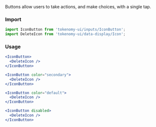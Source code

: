 
<Meta title="Components/Input/Button" />

<Title>Icon Button</Title>
<Subtitle>
  Buttons allow users to take actions, and make choices, with a single tap.
</Subtitle>

### Import

```jsx
import IconButton from 'tokenomy-ui/inputs/IconButton';
import DeleteIcon from 'tokenomy-ui/data-display/Icon';
```

### Usage

<TabsState initial="primary">
  <div id="primary" title="Primary"><div>
<IconButton style={{ marginTop: 20 }}>
  <DeleteIcon />
</IconButton>

```jsx
<IconButton>
  <DeleteIcon />
</IconButton>
```

  </div></div>
  <div id="secondary" title="Secondary"><div>
<IconButton color="secondary" style={{ marginTop: 20 }}>
  <DeleteIcon />
</IconButton>

```jsx
<IconButton color="secondary">
  <DeleteIcon />
</IconButton>
```

  </div></div>
  <div id="default" title="Default"><div>
<IconButton color="default" style={{ marginTop: 20 }}>
  <DeleteIcon />
</IconButton>

```jsx
<IconButton color="default">
  <DeleteIcon />
</IconButton>
```

  </div></div>
  <div id="disabled" title="Disabled"><div>
<IconButton disabled style={{ marginTop: 20 }}>
  <DeleteIcon />
</IconButton>

```jsx
<IconButton disabled>
  <DeleteIcon />
</IconButton>
```

  </div></div>

</TabsState>
